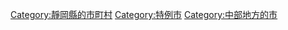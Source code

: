 {{DEFAULTSORT:Numazu-shi}}
[[Category:靜岡縣的市町村|Category:靜岡縣的市町村]]
[[Category:特例市|Category:特例市]]
[[Category:中部地方的市|Category:中部地方的市]]